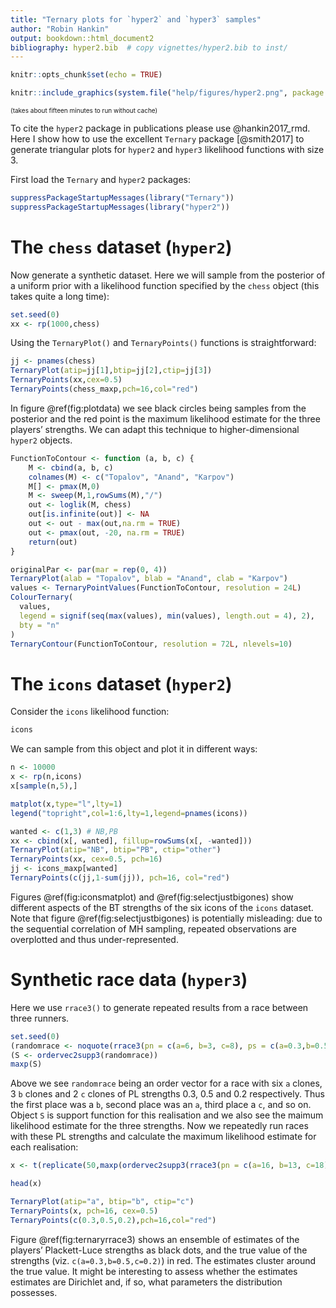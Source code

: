 ```yaml
---
title: "Ternary plots for `hyper2` and `hyper3` samples"
author: "Robin Hankin"
output: bookdown::html_document2
bibliography: hyper2.bib  # copy vignettes/hyper2.bib to inst/
---
```


```r
knitr::opts_chunk$set(echo = TRUE)
```

```r
knitr::include_graphics(system.file("help/figures/hyper2.png", package = "hyper2"))
```

<font size="1"> (takes about fifteen minutes to run without cache)
</font>

To cite the `hyper2` package in publications please use
@hankin2017_rmd.  Here I show how to use the excellent `Ternary`
package [@smith2017] to generate triangular plots for `hyper2` and
`hyper3` likelihood functions with size 3.


First load the `Ternary` and `hyper2` packages:

```r
suppressPackageStartupMessages(library("Ternary"))
suppressPackageStartupMessages(library("hyper2"))
```

# The `chess` dataset (`hyper2`)

Now generate a synthetic dataset.  Here we will sample from the
posterior of a uniform prior with a likelihood function specified by
the `chess` object (this takes quite a long time):

```r
set.seed(0)
xx <- rp(1000,chess)
```

Using the `TernaryPlot()` and `TernaryPoints()` functions is straightforward:
```r
jj <- pnames(chess)
TernaryPlot(atip=jj[1],btip=jj[2],ctip=jj[3])
TernaryPoints(xx,cex=0.5)
TernaryPoints(chess_maxp,pch=16,col="red")
```

In figure \@ref(fig:plotdata) we see black circles being samples from
the posterior and the red point is the maximum likelihood estimate for
the three players' strengths.  We can adapt this technique to
higher-dimensional `hyper2` objects.


```r
FunctionToContour <- function (a, b, c) {
    M <- cbind(a, b, c)
    colnames(M) <- c("Topalov", "Anand", "Karpov")
    M[] <- pmax(M,0)
    M <- sweep(M,1,rowSums(M),"/")
    out <- loglik(M, chess)
    out[is.infinite(out)] <- NA
    out <- out - max(out,na.rm = TRUE)
    out <- pmax(out, -20, na.rm = TRUE)
    return(out)
}

originalPar <- par(mar = rep(0, 4))
TernaryPlot(alab = "Topalov", blab = "Anand", clab = "Karpov")
values <- TernaryPointValues(FunctionToContour, resolution = 24L)
ColourTernary(
  values,
  legend = signif(seq(max(values), min(values), length.out = 4), 2),
  bty = "n"
)
TernaryContour(FunctionToContour, resolution = 72L, nlevels=10)
```



# The `icons` dataset (`hyper2`)

Consider the `icons` likelihood function:

```r
icons
```


We can sample from this object and plot it in different ways:


```r
n <- 10000
x <- rp(n,icons)
x[sample(n,5),]
```


```r
matplot(x,type="l",lty=1)
legend("topright",col=1:6,lty=1,legend=pnames(icons))
```

```r
wanted <- c(1,3) # NB,PB
xx <- cbind(x[, wanted], fillup=rowSums(x[, -wanted]))
TernaryPlot(atip="NB", btip="PB", ctip="other")
TernaryPoints(xx, cex=0.5, pch=16)
jj <- icons_maxp[wanted]
TernaryPoints(c(jj,1-sum(jj)), pch=16, col="red")
```

Figures \@ref(fig:iconsmatplot) and \@ref(fig:selectjustbigones) show
different aspects of the BT strengths of the six icons of the `icons`
dataset.  Note that figure \@ref(fig:selectjustbigones) is potentially
misleading: due to the sequential correlation of MH sampling, repeated
observations are overplotted and thus under-represented.

# Synthetic race data (`hyper3`)

Here we use `rrace3()` to generate repeated results from a race
between three runners.

```r
set.seed(0)
(randomrace <- noquote(rrace3(pn = c(a=6, b=3, c=8), ps = c(a=0.3,b=0.5,c=0.2))))
(S <- ordervec2supp3(randomrace))
maxp(S)
```

Above we see `randomrace` being an order vector for a race with six
`a` clones, 3 `b` clones and 2 `c` clones of PL strengths 0.3, 0.5 and
0.2 respectively.  Thus the first place was a `b`, second place was an
`a`, third place a `c`, and so on.  Object `S` is support function for
this realisation and we also see the maimum likelihood estimate for
the three strengths.  Now we repeatedly run races with these PL
strengths and calculate the maximum likelihood estimate for each
realisation:

```r
x <- t(replicate(50,maxp(ordervec2supp3(rrace3(pn = c(a=16, b=13, c=18), ps = c(a=0.3,b=0.5,c=0.2))))))
```

```r
head(x)
```

```r
TernaryPlot(atip="a", btip="b", ctip="c")
TernaryPoints(x, pch=16, cex=0.5)
TernaryPoints(c(0.3,0.5,0.2),pch=16,col="red")
```

Figure \@ref(fig:ternaryrrace3) shows an ensemble of estimates of the players' Plackett-Luce
strengths as black dots, and the true value of the strengths
(viz. `c(a=0.3,b=0.5,c=0.2)`) in red.  The estimates cluster around the true value.  It might be interesting to assess whether the estimates 
estimates are Dirichlet and, if so, what parameters the distribution
possesses.
